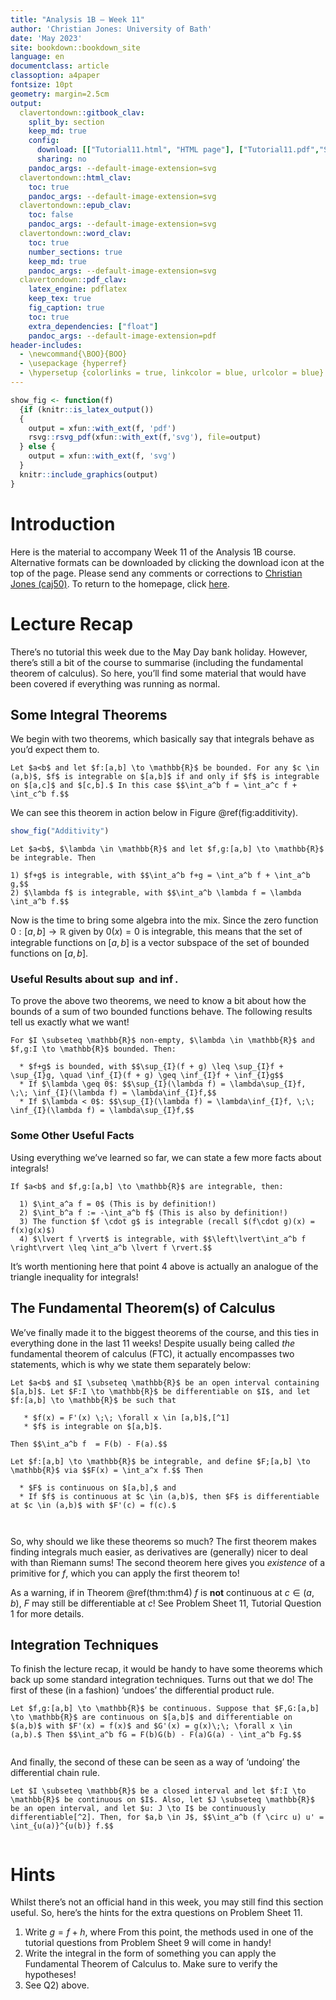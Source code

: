 ```yaml
---
title: "Analysis 1B — Week 11"
author: 'Christian Jones: University of Bath'
date: 'May 2023'
site: bookdown::bookdown_site
language: en
documentclass: article
classoption: a4paper
fontsize: 10pt
geometry: margin=2.5cm
output:
  clavertondown::gitbook_clav:
    split_by: section
    keep_md: true
    config:
      download: [["Tutorial11.html", "HTML page"], ["Tutorial11.pdf","Standard print PDF"], ["Tutorial11Clear.pdf","Clear print PDF"], ["Tutorial11Large.pdf","Large print PDF"], ["Tutorial11.docx","Accessible Word document"], ["Tutorial11.epub","Accessible EPub book" ]]
      sharing: no
    pandoc_args: --default-image-extension=svg
  clavertondown::html_clav:
    toc: true
    pandoc_args: --default-image-extension=svg
  clavertondown::epub_clav:
    toc: false
    pandoc_args: --default-image-extension=svg
  clavertondown::word_clav:
    toc: true
    number_sections: true
    keep_md: true
    pandoc_args: --default-image-extension=svg
  clavertondown::pdf_clav:
    latex_engine: pdflatex
    keep_tex: true
    fig_caption: true
    toc: true
    extra_dependencies: ["float"]
    pandoc_args: --default-image-extension=pdf
header-includes:
  - \newcommand{\BOO}{BOO}
  - \usepackage {hyperref}
  - \hypersetup {colorlinks = true, linkcolor = blue, urlcolor = blue}
---
```

<!-- This is needed since I am working with svg files from mathcha.io. It converts the graphics files to something that can be used in the pdf files. Code taken from https://stackoverflow.com/questions/50165404/how-to-make-a-pdf-using-bookdown-including-svg-images/56044642#56044642 -->
```r
show_fig <- function(f)
  {if (knitr::is_latex_output())
  {
    output = xfun::with_ext(f, 'pdf')
    rsvg::rsvg_pdf(xfun::with_ext(f,'svg'), file=output)
  } else {
    output = xfun::with_ext(f, 'svg')
  }
  knitr::include_graphics(output)
}
```
\newpage
\pagenumbering{arabic}

# Introduction {-}
Here is the material to accompany Week 11 of the Analysis 1B course. Alternative formats can be downloaded by clicking the download icon at the top of the page. Please send any comments or corrections to [Christian Jones (caj50)](mailto:caj50@bath.ac.uk). To return to the homepage, click [here](http://caj50.github.io/tutoring.html).

<!--<details open>
<summary>Want to ruin the surprise?</summary>
<br>
Well, you asked for it!
</details>-->

# Lecture Recap
There's no tutorial this week due to the May Day bank holiday. However, there's still a bit of the course to summarise (including the fundamental theorem of calculus). So here, you'll find some material that would have been covered if everything was running as normal.

## Some Integral Theorems
We begin with two theorems, which basically say that integrals behave as you'd expect them to.

```theorem
Let $a<b$ and let $f:[a,b] \to \mathbb{R}$ be bounded. For any $c \in (a,b)$, $f$ is integrable on $[a,b]$ if and only if $f$ is integrable on $[a,c]$ and $[c,b].$ In this case $$\int_a^b f = \int_a^c f + \int_c^b f.$$

```
We can see this theorem in action below in Figure \@ref(fig:additivity).

```r
show_fig("Additivity")
```

```theorem
Let $a<b$, $\lambda \in \mathbb{R}$ and let $f,g:[a,b] \to \mathbb{R}$ be integrable. Then

1) $f+g$ is integrable, with $$\int_a^b f+g = \int_a^b f + \int_a^b g,$$
2) $\lambda f$ is integrable, with $$\int_a^b \lambda f = \lambda \int_a^b f.$$

```
Now is the time to bring some algebra into the mix. Since the zero function $0:[a,b] \to \mathbb{R}$ given by $0(x) = 0$ is integrable, this means that the set of integrable functions on $[a,b]$ is a vector subspace of the set of bounded functions on $[a,b]$.

### Useful Results about $\sup$ and $\inf$.
To prove the above two theorems, we need to know a bit about how the bounds of a sum of two bounded functions behave. The following results tell us exactly what we want!

```proposition
For $I \subseteq \mathbb{R}$ non-empty, $\lambda \in \mathbb{R}$ and $f,g:I \to \mathbb{R}$ bounded. Then:
  
  * $f+g$ is bounded, with $$\sup_{I}(f + g) \leq \sup_{I}f + \sup_{I}g, \quad \inf_{I}(f + g) \geq \inf_{I}f + \inf_{I}g$$
  * If $\lambda \geq 0$: $$\sup_{I}(\lambda f) = \lambda\sup_{I}f, \;\; \inf_{I}(\lambda f) = \lambda\inf_{I}f,$$
  * If $\lambda < 0$: $$\sup_{I}(\lambda f) = \lambda\inf_{I}f, \;\; \inf_{I}(\lambda f) = \lambda\sup_{I}f,$$

```

### Some Other Useful Facts
Using everything we've learned so far, we can state a few more facts about integrals!

```proposition
If $a<b$ and $f,g:[a,b] \to \mathbb{R}$ are integrable, then:
  
  1) $\int_a^a f = 0$ (This is by definition!)
  2) $\int_b^a f := -\int_a^b f$ (This is also by definition!) 
  3) The function $f \cdot g$ is integrable (recall $(f\cdot g)(x) = f(x)g(x)$)
  4) $\lvert f \rvert$ is integrable, with $$\left\lvert\int_a^b f \right\rvert \leq \int_a^b \lvert f \rvert.$$

```
It's worth mentioning here that point 4 above is actually an analogue of the triangle inequality for integrals!

## The Fundamental Theorem(s) of Calculus
We've finally made it to the biggest theorems of the course, and this ties in everything done in the last 11 weeks! Despite usually being called *the* fundamental theorem of calculus (FTC), it actually encompasses two statements, which is why we state them separately below:

```theorem
Let $a<b$ and $I \subseteq \mathbb{R}$ be an open interval containing $[a,b]$. Let $F:I \to \mathbb{R}$ be differentiable on $I$, and let $f:[a,b] \to \mathbb{R}$ be such that

   * $f(x) = F'(x) \;\; \forall x \in [a,b]$,[^1]
   * $f$ is integrable on $[a,b]$.
   
Then $$\int_a^b f  = F(b) - F(a).$$

```

```theorem
Let $f:[a,b] \to \mathbb{R}$ be integrable, and define $F;[a,b] \to \mathbb{R}$ via $$F(x) = \int_a^x f.$$ Then

  * $F$ is continuous on $[a,b],$ and
  * If $f$ is continuous at $c \in (a,b)$, then $F$ is differentiable at $c \in (a,b)$ with $F'(c) = f(c).$
   
   
```

So, why should we like these theorems so much? The first theorem makes finding integrals much easier, as derivatives are (generally) nicer to deal with than Riemann sums! The second theorem here gives you *existence* of a primitive for $f$, which you can apply the first theorem to!

As a warning, if in Theorem \@ref(thm:thm4) $f$ is **not** continuous at $c \in (a,b)$, $F$ may still be differentiable at $c$! See Problem Sheet 11, Tutorial Question 1 for more details.

[^1]: This is the definition of $F$ being a *primitive* for $f$.

## Integration Techniques
To finish the lecture recap, it would be handy to have some theorems which back up some standard integration techniques. Turns out that we do! The first of these (in a fashion) 'undoes' the differential product rule.

```theorem
Let $f,g:[a,b] \to \mathbb{R}$ be continuous. Suppose that $F,G:[a,b] \to \mathbb{R}$ are continuous on $[a,b]$ and differentiable on $(a,b)$ with $F'(x) = f(x)$ and $G'(x) = g(x)\;\; \forall x \in (a,b).$ Then $$\int_a^b fG = F(b)G(b) - F(a)G(a) - \int_a^b Fg.$$
      
```

And finally, the second of these can be seen as a way of 'undoing' the differential chain rule.

```theorem
Let $I \subseteq \mathbb{R}$ be a closed interval and let $f:I \to \mathbb{R}$ be continuous on $I$. Also, let $J \subseteq \mathbb{R}$ be an open interval, and let $u: J \to I$ be continuously differentiable[^2]. Then, for $a,b \in J$, $$\int_a^b (f \circ u) u' = \int_{u(a)}^{u(b)} f.$$
      
```

[^2]: This means that $u$ is differentiable on $J$, and that the derivative $u'$ is continuous on $J$. For interest, the set of all continuously differentiable functions from a set $J$ is denoted by $C^{1}(J)$.

# Hints
Whilst there's not an official hand in this week, you may still find this section useful. So, here's the hints for the extra questions on Problem Sheet 11.

1) Write $g = f + h$, where
    \begin{align*}
        h(x) = \begin{cases} f(c) - g(c) &\quad x = c,\\
        0 &\quad x\neq c,
        \end{cases}
    \end{align*}
    From this point, the methods used in one of the tutorial questions from Problem Sheet 9 will come in handy!
2) Write the integral in the form of something you can apply the Fundamental Theorem of Calculus to. Make sure to verify the hypotheses!
3) See Q2) above.
 
